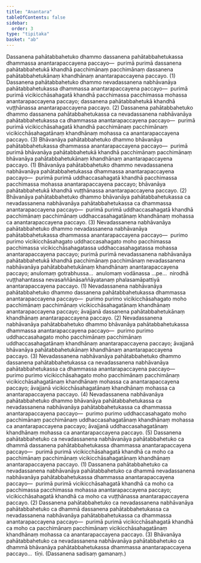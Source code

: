 ```yaml
---
title: "Anantara"
tableOfContents: false
sidebar:
  order: 3
type: "tipitaka"
basket: "ab"
---
```



<DynamicBreadcrumb />

<Division number="83">

<Paragraph number="1299">
Dassanena pahātabbahetuko dhammo dassanena pahātabbahetukassa dhammassa anantarapaccayena paccayo—  purimā purimā dassanena pahātabbahetukā khandhā pacchimānaṃ pacchimānaṃ dassanena pahātabbahetukānaṃ khandhānaṃ anantarapaccayena paccayo. (1)
</Paragraph>

<Paragraph number="1300">
Dassanena pahātabbahetuko dhammo nevadassanena nabhāvanāya pahātabbahetukassa dhammassa anantarapaccayena paccayo—  purimā purimā vicikicchāsahagatā khandhā pacchimassa pacchimassa mohassa anantarapaccayena paccayo; dassanena pahātabbahetukā khandhā vuṭṭhānassa anantarapaccayena paccayo. (2)
</Paragraph>

<Paragraph number="1301">
Dassanena pahātabbahetuko dhammo dassanena pahātabbahetukassa ca nevadassanena nabhāvanāya pahātabbahetukassa ca dhammassa anantarapaccayena paccayo—  purimā purimā vicikicchāsahagatā khandhā pacchimānaṃ pacchimānaṃ vicikicchāsahagatānaṃ khandhānaṃ mohassa ca anantarapaccayena paccayo. (3)
</Paragraph>

</Division>
<Division number="84">

<Paragraph number="1302">
Bhāvanāya pahātabbahetuko dhammo bhāvanāya pahātabbahetukassa dhammassa anantarapaccayena paccayo—  purimā purimā bhāvanāya pahātabbahetukā khandhā pacchimānaṃ pacchimānaṃ bhāvanāya pahātabbahetukānaṃ khandhānaṃ anantarapaccayena paccayo. (1)
</Paragraph>

<Paragraph number="1303">
Bhāvanāya pahātabbahetuko dhammo nevadassanena nabhāvanāya pahātabbahetukassa dhammassa anantarapaccayena paccayo—  purimā purimā uddhaccasahagatā khandhā pacchimassa pacchimassa mohassa anantarapaccayena paccayo; bhāvanāya pahātabbahetukā khandhā vuṭṭhānassa anantarapaccayena paccayo. (2)
</Paragraph>

<Paragraph number="1304">
Bhāvanāya pahātabbahetuko dhammo bhāvanāya pahātabbahetukassa ca nevadassanena nabhāvanāya pahātabbahetukassa ca dhammassa anantarapaccayena paccayo—  purimā purimā uddhaccasahagatā khandhā pacchimānaṃ pacchimānaṃ uddhaccasahagatānaṃ khandhānaṃ mohassa ca anantarapaccayena paccayo. (3)
</Paragraph>

</Division>
<Division number="85">

<Paragraph number="1305">
Nevadassanena nabhāvanāya pahātabbahetuko dhammo nevadassanena nabhāvanāya pahātabbahetukassa dhammassa anantarapaccayena paccayo—  purimo purimo vicikicchāsahagato uddhaccasahagato moho pacchimassa pacchimassa vicikicchāsahagatassa uddhaccasahagatassa mohassa anantarapaccayena paccayo; purimā purimā nevadassanena nabhāvanāya pahātabbahetukā khandhā pacchimānaṃ pacchimānaṃ nevadassanena nabhāvanāya pahātabbahetukānaṃ khandhānaṃ anantarapaccayena paccayo; anulomaṃ gotrabhussa…  anulomaṃ vodānassa …pe…  nirodhā vuṭṭhahantassa nevasaññānāsaññāyatanaṃ phalasamāpattiyā anantarapaccayena paccayo. (1)
</Paragraph>

<Paragraph number="1306">
Nevadassanena nabhāvanāya pahātabbahetuko dhammo dassanena pahātabbahetukassa dhammassa anantarapaccayena paccayo—  purimo purimo vicikicchāsahagato moho pacchimānaṃ pacchimānaṃ vicikicchāsahagatānaṃ khandhānaṃ anantarapaccayena paccayo; āvajjanā dassanena pahātabbahetukānaṃ khandhānaṃ anantarapaccayena paccayo. (2)
</Paragraph>

<Paragraph number="1307">
Nevadassanena nabhāvanāya pahātabbahetuko dhammo bhāvanāya pahātabbahetukassa dhammassa anantarapaccayena paccayo—  purimo purimo uddhaccasahagato moho pacchimānaṃ pacchimānaṃ uddhaccasahagatānaṃ khandhānaṃ anantarapaccayena paccayo; āvajjanā bhāvanāya pahātabbahetukānaṃ khandhānaṃ anantarapaccayena paccayo. (3)
</Paragraph>

<Paragraph number="1308">
Nevadassanena nabhāvanāya pahātabbahetuko dhammo dassanena pahātabbahetukassa ca nevadassanena nabhāvanāya pahātabbahetukassa ca dhammassa anantarapaccayena paccayo—  purimo purimo vicikicchāsahagato moho pacchimānaṃ pacchimānaṃ vicikicchāsahagatānaṃ khandhānaṃ mohassa ca anantarapaccayena paccayo; āvajjanā vicikicchāsahagatānaṃ khandhānaṃ mohassa ca anantarapaccayena paccayo. (4)
</Paragraph>

<Paragraph number="1309">
Nevadassanena nabhāvanāya pahātabbahetuko dhammo bhāvanāya pahātabbahetukassa ca nevadassanena nabhāvanāya pahātabbahetukassa ca dhammassa anantarapaccayena paccayo—  purimo purimo uddhaccasahagato moho pacchimānaṃ pacchimānaṃ uddhaccasahagatānaṃ khandhānaṃ mohassa ca anantarapaccayena paccayo; āvajjanā uddhaccasahagatānaṃ khandhānaṃ mohassa ca anantarapaccayena paccayo. (5)
</Paragraph>

</Division>
<Division number="86">

<Paragraph number="1310">
Dassanena pahātabbahetuko ca nevadassanena nabhāvanāya pahātabbahetuko ca dhammā dassanena pahātabbahetukassa dhammassa anantarapaccayena paccayo—  purimā purimā vicikicchāsahagatā khandhā ca moho ca pacchimānaṃ pacchimānaṃ vicikicchāsahagatānaṃ khandhānaṃ anantarapaccayena paccayo. (1)
</Paragraph>

<Paragraph number="1311">
Dassanena pahātabbahetuko ca nevadassanena nabhāvanāya pahātabbahetuko ca dhammā nevadassanena nabhāvanāya pahātabbahetukassa dhammassa anantarapaccayena paccayo—  purimā purimā vicikicchāsahagatā khandhā ca moho ca pacchimassa pacchimassa mohassa anantarapaccayena paccayo; vicikicchāsahagatā khandhā ca moho ca vuṭṭhānassa anantarapaccayena paccayo. (2)
</Paragraph>

<Paragraph number="1312">
Dassanena pahātabbahetuko ca nevadassanena nabhāvanāya pahātabbahetuko ca dhammā dassanena pahātabbahetukassa ca nevadassanena nabhāvanāya pahātabbahetukassa ca dhammassa anantarapaccayena paccayo—  purimā purimā vicikicchāsahagatā khandhā ca moho ca pacchimānaṃ pacchimānaṃ vicikicchāsahagatānaṃ khandhānaṃ mohassa ca anantarapaccayena paccayo. (3)
</Paragraph>

<Paragraph number="1313">
Bhāvanāya pahātabbahetuko ca nevadassanena nabhāvanāya pahātabbahetuko ca dhammā bhāvanāya pahātabbahetukassa dhammassa anantarapaccayena paccayo…  tīṇi. (Dassanena sadisaṃ gamanaṃ.)
</Paragraph>
</Division>
